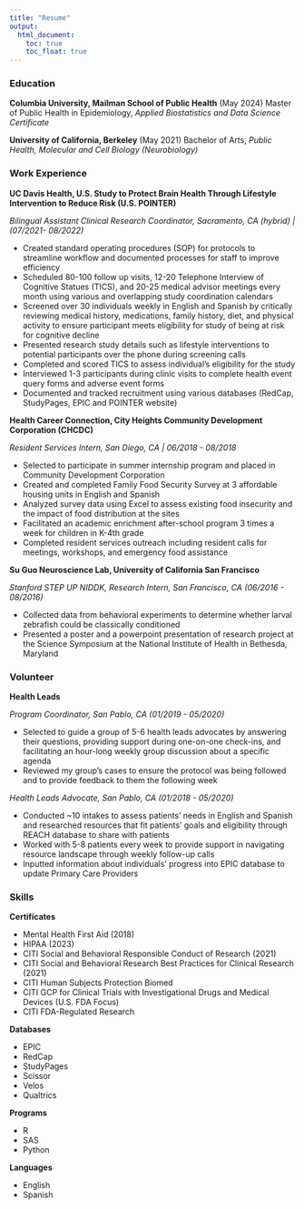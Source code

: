 ```yaml
---
title: "Resume"
output: 
  html_document:
    toc: true
    toc_float: true
---
```


### Education
**Columbia University, Mailman School of Public Health** (May 2024)
Master of Public Health in Epidemiology,
*Applied Biostatistics and Data Science Certificate*	
        
**University of California, Berkeley** (May 2021)
Bachelor of Arts,
*Public Health, Molecular and Cell Biology (Neurobiology)*

### Work Experience
**UC Davis Health, U.S. Study to Protect Brain Health Through Lifestyle Intervention to Reduce Risk (U.S. POINTER)**

*Bilingual Assistant Clinical Research Coordinator, Sacramento, CA (hybrid) | (07/2021- 08/2022)*

* Created standard operating procedures (SOP) for protocols to streamline workflow and documented processes for staff to improve efficiency
* Scheduled 80-100 follow up visits, 12-20 Telephone Interview of Cognitive Statues (TICS), and 20-25 medical advisor meetings every month using various and overlapping study coordination calendars
* Screened over 30 individuals weekly in English and Spanish by critically reviewing medical history, medications, family history, diet, and physical activity to ensure participant meets eligibility for study of being at risk for cognitive decline
* Presented research study details such as lifestyle interventions to potential participants over the phone during screening calls 
* Completed and scored TICS to assess individual’s eligibility for the study
* Interviewed 1-3  participants during clinic visits to complete health event query forms and adverse event forms 
* Documented and tracked recruitment using various databases (RedCap, StudyPages, EPIC and POINTER website)

**Health Career Connection, City Heights Community Development Corporation (CHCDC)**

*Resident Services Intern, San Diego, CA | 06/2018 - 08/2018*

* Selected to participate in summer internship program and placed in Community Development Corporation
* Created and completed Family Food Security Survey at 3 affordable housing units in English and Spanish
* Analyzed survey data using Excel to assess existing food insecurity and the impact of food distribution at the sites
* Facilitated an academic enrichment after-school program 3 times a week for children in K-4th grade
* Completed resident services outreach including resident calls for meetings, workshops, and emergency food assistance

**Su Guo Neuroscience Lab, University of California San Francisco**  

*Stanford STEP UP NIDDK, Research Intern, San Francisco, CA (06/2016 - 08/2016)*

* Collected data from behavioral experiments to determine whether larval zebrafish could be classically conditioned 
* Presented a poster and a powerpoint presentation of research project at the Science Symposium at the National Institute of Health in Bethesda, Maryland

### Volunteer

**Health Leads**

*Program Coordinator, San Pablo, CA (01/2019 - 05/2020)*

* Selected to guide a group of 5-6 health leads advocates by answering their questions, providing support during one-on-one check-ins, and facilitating an hour-long weekly group discussion about a specific agenda 
* Reviewed my group’s cases to ensure the protocol was being followed and to provide feedback to them the following week

*Health Leads Advocate, San Pablo, CA (01/2018 - 05/2020)*

* Conducted ~10 intakes to assess patients’ needs in English and Spanish and researched resources that fit patients’ goals and eligibility through REACH database to share with patients
* Worked with 5-8 patients every week to provide support in navigating resource landscape through weekly follow-up calls 
* Inputted information about individuals’ progress into EPIC database to update Primary Care Providers

### Skills

**Certificates**

* Mental Health First Aid (2018)
* HIPAA (2023)
* CITI Social and Behavioral Responsible Conduct of Research (2021)
* CITI Social and Behavioral Research Best Practices for Clinical Research (2021)
* CITI Human Subjects Protection Biomed
* CITI GCP for Clinical Trials with Investigational Drugs and Medical Devices (U.S. FDA Focus)
* CITI FDA-Regulated Research

**Databases**

* EPIC
* RedCap
* StudyPages
* Scissor
* Velos
* Qualtrics

**Programs**

* R
* SAS
* Python

**Languages**

* English
* Spanish 



